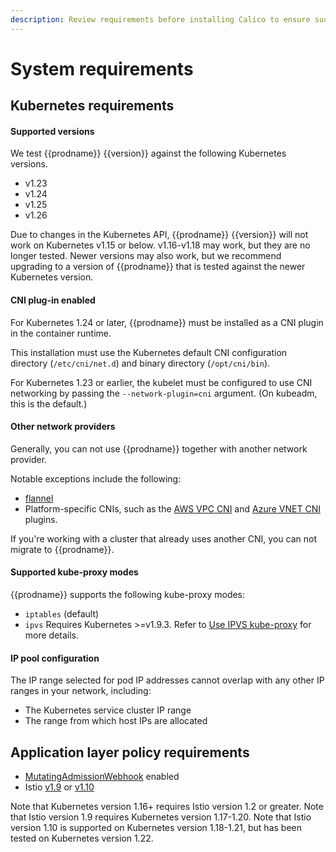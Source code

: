 ```yaml
---
description: Review requirements before installing Calico to ensure success.
---
```


# System requirements

<ReqsSys orch='Kubernetes' />

## Kubernetes requirements

#### Supported versions

We test {{prodname}} {{version}} against the following Kubernetes versions.

- v1.23
- v1.24
- v1.25
- v1.26

Due to changes in the Kubernetes API, {{prodname}} {{version}} will not work
on Kubernetes v1.15 or below. v1.16-v1.18 may work, but they are no longer tested.
Newer versions may also work, but we recommend upgrading to a version of {{prodname}}
that is tested against the newer Kubernetes version.

#### CNI plug-in enabled

For Kubernetes 1.24 or later, {{prodname}} must be installed as a CNI plugin in the container runtime.

This installation must use the Kubernetes default CNI configuration directory (`/etc/cni/net.d`) and binary directory (`/opt/cni/bin`).

For Kubernetes 1.23 or earlier, the kubelet must be configured to use CNI networking by passing the `--network-plugin=cni` argument.
(On kubeadm, this is the default.)

#### Other network providers

Generally, you can not use {{prodname}} together with another network provider.

Notable exceptions include the following:

* [flannel](flannel/index.mdx)
* Platform-specific CNIs, such as the [AWS VPC CNI](https://github.com/aws/amazon-vpc-cni-k8s/blob/master/README.md) and [Azure VNET CNI](https://github.com/Azure/azure-container-networking/blob/master/docs/cni.md) plugins.

If you're working with a cluster that already uses another CNI, you can not migrate to {{prodname}}.

#### Supported kube-proxy modes

{{prodname}} supports the following kube-proxy modes:

- `iptables` (default)
- `ipvs` Requires Kubernetes >=v1.9.3. Refer to
  [Use IPVS kube-proxy](../../networking/configuring/use-ipvs.mdx) for more details.

#### IP pool configuration

The IP range selected for pod IP addresses cannot overlap with any other
IP ranges in your network, including:

- The Kubernetes service cluster IP range
- The range from which host IPs are allocated

## Application layer policy requirements

- [MutatingAdmissionWebhook](https://kubernetes.io/docs/reference/access-authn-authz/admission-controllers/#mutatingadmissionwebhook) enabled
- Istio [v1.9](https://istio.io/v1.9/) or [v1.10](https://archive.istio.io/v1.10/)

Note that Kubernetes version 1.16+ requires Istio version 1.2 or greater.
Note that Istio version 1.9 requires Kubernetes version 1.17-1.20.
Note that Istio version 1.10 is supported on Kubernetes version 1.18-1.21, but has been tested on Kubernetes version 1.22.

<ReqsKernel />
